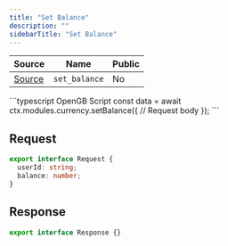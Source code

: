 ```yaml
---
title: "Set Balance"
description: ""
sidebarTitle: "Set Balance"
---
```


| Source                                                                                                      | Name       | Public     |
| ----------------------------------------------------------------------------------------------------------- | ---------- | ---------- |
| [Source](https://github.com/rivet-gg/opengb-registry/tree/main/modules/currency/scripts/set_balance.ts) | `set_balance` | No |

<RequestExample>
```typescript OpenGB Script
const data = await ctx.modules.currency.setBalance({
  // Request body
});
```

</RequestExample>

## Request

```typescript
export interface Request {
  userId: string;
  balance: number;
}
```

## Response

```typescript
export interface Response {}
```
